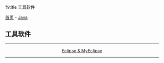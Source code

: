 %title 工具软件

[[../../../index|首页]] - [[../index|Java]]
==工具软件==
----
<center>
[[eclipse|Eclipse & MyEclipse]]
</center>
----
